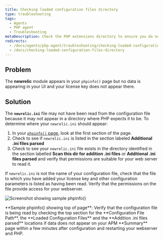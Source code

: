 ```yaml
---
title: Checking loaded configuration files directory
type: troubleshooting
tags:
  - Agents
  - PHP agent
  - Troubleshooting
metaDescription: Check the PHP extensions directory to ensure you do not have a non-standard installation for the New Relic PHP agent.
redirects:
  - /docs/agents/php-agent/troubleshooting/checking-loaded-configuration-files-directory
  - /docs/checking-loaded-configuration-files-directory
---
```



## Problem

The **newrelic** module appears in your `phpinfo()` page but no data is appearing in your UI and your license key does not appear there.

## Solution

The **`newrelic.ini`** file may not have been read from the configuration file because it may not appear in a directory where PHP expects it to be. To determine where your `newrelic.ini` should appear:

1. In your [`phpinfo()` page](/docs/php/php-kb-103), look at the first section of the page.
2. Check to see if `newrelic.ini` is listed in the section labeled **Additional .ini files parsed**
3. Check to see your `newrelic.ini` file exists in the directory identified in the section labelled **Scan this dir for addition .ini files** or **Additional .ini files parsed** and verify that permissions are suitable for your web server to read it.

If `newrelic.ini` is not the name of your configuration file, check that the file to which you have added your license key and other configuration parameters is listed as having been read. Verify that the permissions on the file provide access for your webserver.

<img
  src={docExamplePhpinfoTop0}
  title="doc_example_phpinfo_top_0.png"
  alt="Screenshot showing sample phpinfo()"
/>

<figcaption>
  **Sample phpinfo() showing top of page**: Verify that the configuration file is being read by checking the top section for the **Configuration File Path**, the **Loaded Configuration Files** and the **Addition .ini files parsed** locations if data does not appear on your APM **Summary** page within a few minutes after configuration and restarting your webserver and PHP.
</figcaption>
